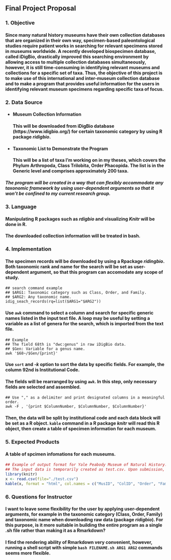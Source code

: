 Final Project Proposal  
--------------------------------------------------------------------------------  

### 1. Objective  
#### Since many natural history museums have their own collection databases that are organized in their own way, specimen-based paleontological studies require patient works in searching for relevant specimens stored in museums worldwide. A recently developed biospecimen database, called iDigBio, drastically improved this searching environment by allowing access to multiple collection databases simultaneously, however, it is still time-consuming in identifying relevant museums and collections for a specific set of taxa. Thus, the objective of this project is to make use of this international and inter-museum collection database and to make a program that provides useful information for the users in identifying relevant museum specimens regarding specific taxa of focus.  


### 2. Data Source  
* #### Museum Collection Information  
#### This will be downloaded from iDigBio database (https://www.idigbio.org/) for certain taxonomic category by using R package _ridigbio_.  
* #### Taxonomic List to Demonstrate the Program  
#### This will be a list of taxa I'm working on in my theses, which covers the Phylum Arthropoda, Class Trilobita, Order Phacopida. The list is in the Generic level and comprises approximately 200 taxa.  

##### _The program will be created in a way that can flexibly accommodate any taxonomic framework by using user-dependent arguments so that it won't be confined to my current research group._  


### 3. Language  
#### Manipulating R packages such as _rdigbio_ and visualizing _Knitr_ will be done in R.  
#### The downloaded collection information will be treated in bash.  


### 4. Implementation  
#### The specimen records will be downloaded by using a Rpackage _ridingbio_. Both taxonomic rank and name for the search will be set as user-dependent argument, so that this program can accomodate any scope of study.  
```  
## search command example
## $ARG1: Taxonomic category such as Class, Order, and Family.
## $ARG2: Any taxonomic name.
idig_seach_records(rq=list($ARG1="$ARG2"))
```  

#### Use `awk` command to select a column and search for specific generic names listed in the input text file. A loop may be useful by setting a variable as a list of genera for the search, which is imported from the text file.   
```  
## Example  
## The field 68th is "dwc:genus" in raw iDigBio data.
## $Gen: Variable for a genus name.
awk '$68~/$Gen/{print}'
```  

#### Use `sort` and _-k_ option to sort the data by specific fields. For example, the column 92nd is Institutional Code.   
#### The fields will be rearranged by using `awk`. In this step, only necessary fields are selected and assembled.  
```  
## Use "," as a delimiter and print designated columns in a meaningful order.
awk -F , '{print $ColumnNumber, $ColumnNumber, $ColumnNumber}'
```  

#### Then, the data will be split by institutional code and each data block will be set as a R object. `kable` command in a R package _knitr_ will read this R object, then create a table of specimen information for each museum.   


### 5. Expected Products  
#### A table of spcimen infomations for each museums.
```r
## Example of output format for Yale Peabody Museum of Natural History.
## The input data is temporarily created as test.csv. Upon submission, it will be read directory from R object through the above procedure.
library(knitr)
x <- read.csv(file="./test.csv")
kable(x, format = "html", col.names = c("MusID", "ColID", "Order", "Fam", "Gen", "SubGen", "Sp.", "Author", "eAge", "lAge", "Country", "County", "State", "Fm."), align = "l", caption = "Yale Peabody Museum of Natural History")
```  


### 6. Questions for Instructor  
#### I want to leave some flexibility for the user by applying user-dependent arguments, for example in the taxonomic category (Class, Order, Family) and taxonomic name when downloading raw data (package _ridigbio_). For this purpose, is it more suitable in building the entire program as a single .sh file rather than making it as a Rmarkdown?
#### I find the rendering ability of Rmarkdown very convenient, however, running a shell script with simple `bash FILENAME.sh ARG1 ARG2` commands seems more flexible.  